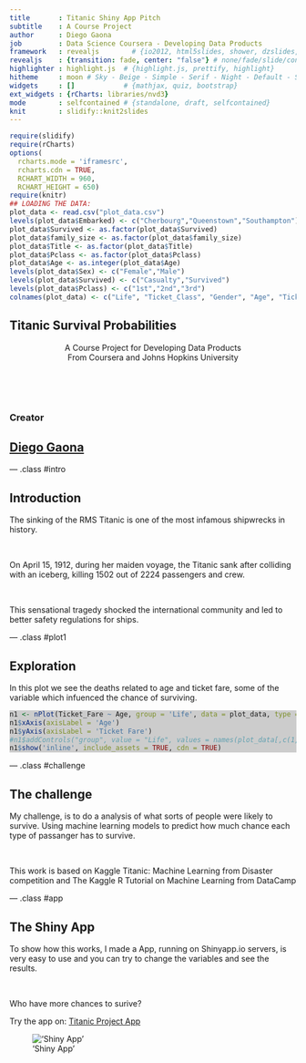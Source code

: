 ```yaml
---
title       : Titanic Shiny App Pitch
subtitle    : A Course Project
author      : Diego Gaona
job         : Data Science Coursera - Developing Data Products
framework   : revealjs        # {io2012, html5slides, shower, dzslides, revealjs ...}
revealjs    : {transition: fade, center: "false"} # none/fade/slide/convex/concave/zoom} 
highlighter : highlight.js  # {highlight.js, prettify, highlight}
hitheme     : moon # Sky - Beige - Simple - Serif - Night - Default - Solarized - Moon
widgets     : []            # {mathjax, quiz, bootstrap}
ext_widgets : {rCharts: libraries/nvd3}
mode        : selfcontained # {standalone, draft, selfcontained}
knit        : slidify::knit2slides
---
```

```r
require(slidify)
require(rCharts)
options(
  rcharts.mode = 'iframesrc', 
  rcharts.cdn = TRUE,
  RCHART_WIDTH = 960,
  RCHART_HEIGHT = 650)
require(knitr)
## LOADING THE DATA:
plot_data <- read.csv("plot_data.csv")
levels(plot_data$Embarked) <- c("Cherbourg","Queenstown","Southampton")
plot_data$Survived <- as.factor(plot_data$Survived)
plot_data$family_size <- as.factor(plot_data$family_size)
plot_data$Title <- as.factor(plot_data$Title)
plot_data$Pclass <- as.factor(plot_data$Pclass)
plot_data$Age <- as.integer(plot_data$Age)
levels(plot_data$Sex) <- c("Female","Male")
levels(plot_data$Survived) <- c("Casualty","Survived")
levels(plot_data$Pclass) <- c("1st","2nd","3rd")
colnames(plot_data) <- c("Life", "Ticket_Class", "Gender", "Age", "Ticket_Fare", "Port_of_Embarkation", "Number_of_Family_Members_Aboard", "Title")
```

## Titanic Survival Probabilities
<div style="text-align: center;align=center">
<p>A Course Project for Developing Data Products<br>
From Coursera and Johns Hopkins University</p><br><br><br>
</div>
<h3>Creator</h3>
<h2><a href="https://linkedin.com/in/diegocgaona">Diego Gaona</a></h2>

--- .class #intro 

## Introduction
<div style="text-align: left;">
<p>The sinking of the RMS Titanic is one of the most infamous shipwrecks in history. </p><br>
<p>On April 15, 1912, during her maiden voyage, the Titanic sank after colliding with an iceberg, killing 1502 out of 2224 passengers and crew.</p><br>
<p>This sensational tragedy shocked the international community and led to better safety regulations for ships.</p>

</div>

--- .class #plot1

## Exploration
<div style="text-align: left;">
In this plot we see the deaths related to age and ticket fare, some of the variable which infuenced the chance of surviving. 
</div>
<div style="background:#cccccc;">
```r
n1 <- nPlot(Ticket_Fare ~ Age, group = 'Life', data = plot_data, type = 'scatterChart')
n1$xAxis(axisLabel = 'Age')
n1$yAxis(axisLabel = 'Ticket Fare')
#n1$addControls("group", value = "Life", values = names(plot_data[,c(1,2,3,6,7,8)]))
n1$show('inline', include_assets = TRUE, cdn = TRUE)
```  
</div>

--- .class #challenge

## The challenge
<div style="text-align: left;">
<p>My challenge, is to do a analysis of what sorts of people were likely to survive. Using machine learning models to predict how much chance each type of passanger has to survive.</p><br>

<p>This work is based on Kaggle Titanic: Machine Learning from Disaster competition and The Kaggle R Tutorial on Machine Learning from DataCamp</p>
</div>

--- .class #app

## The Shiny App
<div style="text-align: left;">
<p>To show how this works, I made a App, running on Shinyapp.io servers, is very easy to use and you can try to change the variables and see the results.</p><br>

<p>Who have more chances to surive?</p>

<p>Try the app on: <a href="https://diegogaona.shinyapps.io/titanic_project">Titanic Project App</a></p>
</div>
!['Shiny App']("img/print.jpg")